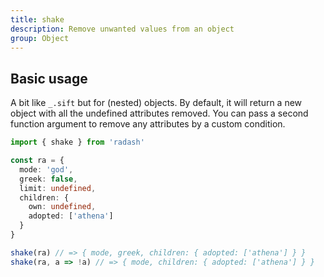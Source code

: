 ```yaml
---
title: shake
description: Remove unwanted values from an object
group: Object
---
```


## Basic usage

A bit like `_.sift` but for (nested) objects. By default, it will return a new object with all the undefined attributes removed. You can pass a second function argument to remove any attributes by a custom condition.

```ts
import { shake } from 'radash'

const ra = {
  mode: 'god',
  greek: false,
  limit: undefined,
  children: {
    own: undefined,
    adopted: ['athena']
  }
}

shake(ra) // => { mode, greek, children: { adopted: ['athena'] } }
shake(ra, a => !a) // => { mode, children: { adopted: ['athena'] } }
```

